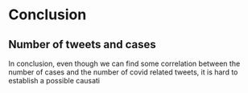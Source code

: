 # Conclusion

## Number of tweets and cases
In conclusion, even though we can find some correlation between the number of cases and the number of covid related tweets, it is hard to establish a possible causati
